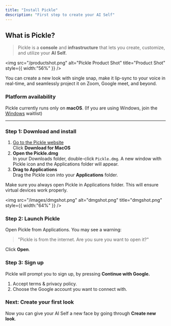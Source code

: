 ```yaml
---
title: "Install Pickle"
description: "First step to create your AI Self"
---
```


## What is Pickle?

> Pickle is a **console** and **infrastructure** that lets you create, customize, and utilize your **AI Self.**

<img
  src="/productshot.png"
  alt="Pickle Product Shot"
  title="Product Shot"
  style={{ width:"56%" }}
/>

You can create a new look with single snap, make it lip-sync to your voice in real-time, and seamlessly project it on Zoom, Google meet, and beyond.

### Platform availability

Pickle currently runs only on **macOS**. (If you are using Windows, join the [Windows](https://tally.so/r/wQWQq8) waitlist)

---

### Step 1: Download and install

1. [Go to the Pickle website](https://www.pickle.com)\
   Click **Download for MacOS**
2. **Open the Pickle.dmg**\
   In your Downloads folder, double-click `Pickle.dmg`. A new window with Pickle icon and the Applications folder will appear.
3. **Drag to Applications**\
   Drag the Pickle icon into your **Applications** folder.

<Danger>
  Make sure you always open Pickle in Applications folder. This will ensure virtual devices work properly.
</Danger>

<img
  src="/images/dmgshot.png"
  alt="dmgshot.png"
  title="dmgshot.png"
  style={{ width:"64%" }}
/>

### Step 2: Launch Pickle

Open Pickle from Applications. You may see a warning:

> "Pickle is from the internet. Are you sure you want to open it?"

Click **Open**.

### Step 3: Sign up

Pickle will prompt you to sign up, by pressing **Continue with Google.**

1. Accept terms & privacy policy.
2. Choose the Google account you want to connect with.

### Next: Create your first look

Now you can give your AI Self a new face by going through **Create new look**.
